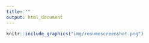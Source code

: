 ```yaml
---
title: ""
output: html_document
---
```

```r
knitr::include_graphics("img/resumescreenshot.png")
```
